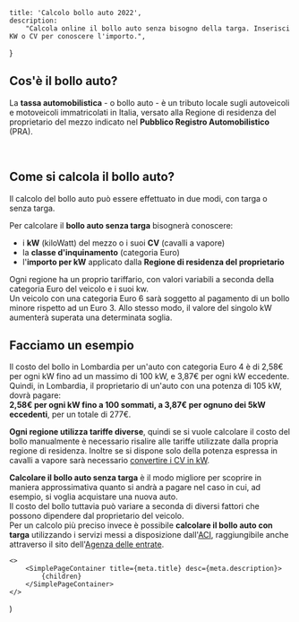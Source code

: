 
    title: 'Calcolo bollo auto 2022',
    description:
        "Calcola online il bollo auto senza bisogno della targa. Inserisci KW o CV per conoscere l'importo.",
}

<CalcoloBollo />

## Cos'è il bollo auto?

La **tassa automobilistica** - o bollo auto - è un tributo locale sugli autoveicoli e motoveicoli immatricolati in Italia, versato alla Regione di residenza del proprietario del mezzo indicato nel **Pubblico Registro Automobilistico** (PRA).

<br />

## Come si calcola il bollo auto?

Il calcolo del bollo auto può essere effettuato in due modi, con targa o senza targa.

Per calcolare il **bollo auto senza targa** bisognerà conoscere:

-   i **kW** (kiloWatt) del mezzo o i suoi **CV** (cavalli a vapore)
-   la **classe d'inquinamento** (categoria Euro)
-   l'**importo per kW** applicato dalla **Regione di residenza del proprietario**

Ogni regione ha un proprio tariffario, con valori variabili a seconda della categoria Euro del veicolo e i suoi kw.  
Un veicolo con una categoria Euro 6 sarà soggetto al pagamento di un bollo minore rispetto ad un Euro 3. Allo stesso modo, il valore del singolo kW aumenterà superata una determinata soglia.

## Facciamo un esempio

Il costo del bollo in Lombardia per un'auto con categoria Euro 4 è di 2,58€ per ogni kW fino ad un massimo di 100 kW, e 3,87€ per ogni kW eccedente.
Quindi, in Lombardia, il proprietario di un'auto con una potenza di 105 kW, dovrà pagare:  
**2,58€ per ogni kW fino a 100 sommati, a 3,87€ per ognuno dei 5kW eccedenti**, per un totale di 277€.

**Ogni regione utilizza tariffe diverse**, quindi se si vuole calcolare il costo del bollo manualmente è necessario risalire alle tariffe utilizzate dalla propria regione di residenza. Inoltre se si dispone solo della potenza espressa in cavalli a vapore sarà necessario [convertire i CV in kW](/calcoli/convertitore-cv-kw).

**Calcolare il bollo auto senza targa** è il modo migliore per scoprire in maniera approssimativa quanto si andrà a pagare nel caso in cui, ad esempio, si voglia acquistare una nuova auto.  
Il costo del bollo tuttavia può variare a seconda di diversi fattori che possono dipendere dal proprietario del veicolo.  
Per un calcolo più preciso invece è possibile **calcolare il bollo auto con targa** utilizzando i servizi messi a disposizione dall'[ACI](https://online.aci.it/acinet/calcolobollo/index.asp), raggiungibile anche attraverso il sito dell'[Agenza delle entrate](https://www.agenziaentrate.gov.it/portale/web/guest/schede/pagamenti/bollo-auto/calcolo-del-bollo-con-la-formula-completa).

    <>
        <SimplePageContainer title={meta.title} desc={meta.description}>
            {children}
        </SimplePageContainer>
    </>
)

